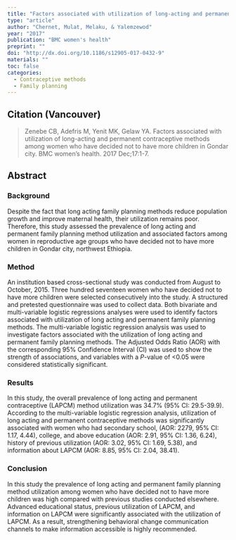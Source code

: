 ```yaml
---
title: "Factors associated with utilization of long-acting and permanent contraceptive methods among women who have decided not to have more children in Gondar city."
type: "article"
author: "Chernet, Mulat, Melaku, & Yalemzewod"
year: "2017"
publication: "BMC women's health"
preprint: ""
doi: "http://dx.doi.org/10.1186/s12905-017-0432-9"
materials: ""
toc: false
categories:
  - Contraceptive methods
  - Family planning
---
```


## Citation (Vancouver)

> Zenebe CB, Adefris M, Yenit MK, Gelaw YA. Factors associated with utilization of long-acting and permanent contraceptive methods among women who have decided not to have more children in Gondar city. BMC women's health. 2017 Dec;17:1-7.

## Abstract

### Background

Despite the fact that long acting family planning methods reduce population growth and improve maternal health, their utilization remains poor. Therefore, this study assessed the prevalence of long acting and permanent family planning method utilization and associated factors among women in reproductive age groups who have decided not to have more children in Gondar city, northwest Ethiopia.

### Method

An institution based cross-sectional study was conducted from August to October, 2015. Three hundred seventeen women who have decided not to have more children were selected consecutively into the study. A structured and pretested questionnaire was used to collect data. Both bivariate and multi-variable logistic regressions analyses were used to identify factors associated with utilization of long acting and permanent family planning methods. The multi-variable logistic regression analysis was used to investigate factors associated with the utilization of long acting and permanent family planning methods. The Adjusted Odds Ratio (AOR) with the corresponding 95% Confidence Interval (CI) was used to show the strength of associations, and variables with a *P*-value of \<0.05 were considered statistically significant.

### Results

In this study, the overall prevalence of long acting and permanent contraceptive (LAPCM) method utilization was 34.7% (95% CI: 29.5-39.9). According to the multi-variable logistic regression analysis, utilization of long acting and permanent contraceptive methods was significantly associated with women who had secondary school, (AOR: 2279, 95% CI: 1.17, 4.44), college, and above education (AOR: 2.91, 95% CI: 1.36, 6.24), history of previous utilization (AOR: 3.02, 95% CI: 1.69, 5.38), and information about LAPCM (AOR: 8.85, 95% CI: 2.04, 38.41).

### Conclusion

In this study the prevalence of long acting and permanent family planning method utilization among women who have decided not to have more children was high compared with previous studies conducted elsewhere. Advanced educational status, previous utilization of LAPCM, and information on LAPCM were significantly associated with the utilization of LAPCM. As a result, strengthening behavioral change communication channels to make information accessible is highly recommended.
